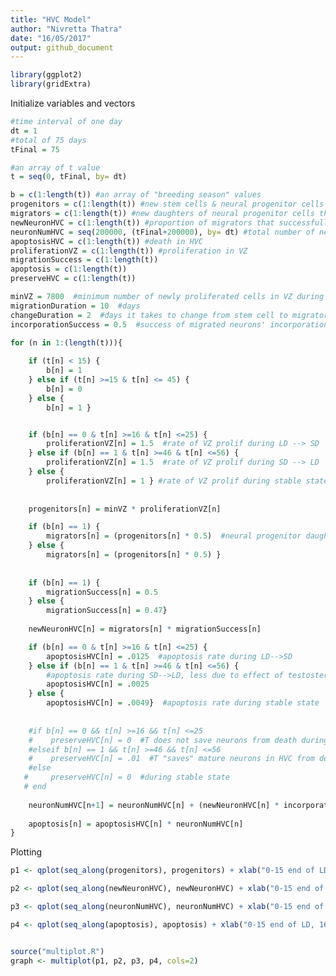 ```yaml
---
title: "HVC Model"
author: "Nivretta Thatra"
date: "16/05/2017"
output: github_document
---
```


```r

library(ggplot2)
library(gridExtra)

```


Initialize variables and vectors
```r

#time interval of one day
dt = 1
#total of 75 days
tFinal = 75

#an array of t value
t = seq(0, tFinal, by= dt)

b = c(1:length(t)) #an array of "breeding season" values
progenitors = c(1:length(t)) #new stem cells & neural progenitor cells in VZ (express nestin)
migrators = c(1:length(t)) #new daughters of neural progenitor cells that have begun to migrate to HVC (express doublecortin)
newNeuronHVC = c(1:length(t)) #proportion of migrators that successfully get to HVC (express NeuN)
neuronNumHVC = seq(200000, (tFinal+200000), by= dt) #total number of neurons in HVC
apoptosisHVC = c(1:length(t)) #death in HVC
proliferationVZ = c(1:length(t)) #proliferation in VZ
migrationSuccess = c(1:length(t))
apoptosis = c(1:length(t))
preserveHVC = c(1:length(t))

minVZ = 7800  #minimum number of newly proliferated cells in VZ during LD, taken from Reg I data
migrationDuration = 10  #days
changeDuration = 2  #days it takes to change from stem cell to migrator that expresses doublecortin
incorporationSuccess = 0.5  #success of migrated neurons' incorporation


```



```r
for (n in 1:(length(t))){ 
    
    if (t[n] < 15) { 
        b[n] = 1 
    } else if (t[n] >=15 & t[n] <= 45) { 
        b[n] = 0 
    } else {
        b[n] = 1 } 


    if (b[n] == 0 & t[n] >=16 & t[n] <=25) {
        proliferationVZ[n] = 1.5  #rate of VZ prolif during LD --> SD
    } else if (b[n] == 1 & t[n] >=46 & t[n] <=56) {
        proliferationVZ[n] = 1.5  #rate of VZ prolif during SD --> LD
    } else {
        proliferationVZ[n] = 1 } #rate of VZ prolif during stable state
    
    
    progenitors[n] = minVZ * proliferationVZ[n] 

    if (b[n] == 1) { 
        migrators[n] = (progenitors[n] * 0.5)  #neural progenitor daughters that migrate out during breeding condition
    } else {
        migrators[n] = (progenitors[n] * 0.5) }
    
    
    if (b[n] == 1) { 
        migrationSuccess[n] = 0.5  
    } else {
        migrationSuccess[n] = 0.47}
    
    newNeuronHVC[n] = migrators[n] * migrationSuccess[n]  

    if (b[n] == 0 & t[n] >=16 & t[n] <=25) {
        apoptosisHVC[n] = .0125  #apoptosis rate during LD-->SD   
    } else if (b[n] == 1 & t[n] >=46 & t[n] <=56) {
        #apoptosis rate during SD-->LD, less due to effect of testosterone
        apoptosisHVC[n] = .0025  
    } else {
        apoptosisHVC[n] = .0049}  #apoptosis rate during stable state
    
    
    #if b[n] == 0 && t[n] >=16 && t[n] <=25
    #    preserveHVC[n] = 0  #T does not save neurons from death during LD-->SD   
    #elseif b[n] == 1 && t[n] >=46 && t[n] <=56
    #    preserveHVC[n] = .01  #T "saves" mature neurons in HVC from death during SD --> LD 
    #else
   #     preserveHVC[n] = 0  #during stable state
   # end
    
    neuronNumHVC[n+1] = neuronNumHVC[n] + (newNeuronHVC[n] * incorporationSuccess) - (apoptosisHVC[n] * neuronNumHVC[n]) 
    
    apoptosis[n] = apoptosisHVC[n] * neuronNumHVC[n] 
}

```

Plotting

```r

p1 <- qplot(seq_along(progenitors), progenitors) + xlab("0-15 end of LD, 16-45 SD, 46-75 LD") + ylab("number of progenitors in VZ")

p2 <- qplot(seq_along(newNeuronHVC), newNeuronHVC) + xlab("0-15 end of LD, 16-45 SD, 46-75 LD") + ylab("HVC New Neuron Number")

p3 <- qplot(seq_along(neuronNumHVC), neuronNumHVC) + xlab("0-15 end of LD, 16-45 SD, 46-75 LD") + ylab("HVC Total Neuron Number")

p4 <- qplot(seq_along(apoptosis), apoptosis) + xlab("0-15 end of LD, 16-45 SD, 46-75 LD") + ylab("Density of Cell Death in HVC")


source("multiplot.R")
graph <- multiplot(p1, p2, p3, p4, cols=2)


```

